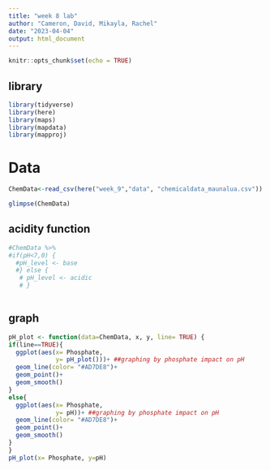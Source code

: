 ```yaml
---
title: "week 8 lab"
author: "Cameron, David, Mikayla, Rachel"
date: "2023-04-04"
output: html_document
---
```


```r
knitr::opts_chunk$set(echo = TRUE)
```

## library
```r
library(tidyverse)
library(here)
library(maps)
library(mapdata)
library(mapproj)
```

# Data
```r
ChemData<-read_csv(here("week_9","data", "chemicaldata_maunalua.csv"))

glimpse(ChemData)
```

## acidity function


```r
#ChemData %>%
#if(pH<7,0) {
  #pH_level <- base
  #} else {
   # pH_level <- acidic
   # }
  
```

## graph

```r
pH_plot <- function(data=ChemData, x, y, line= TRUE) {
if(line==TRUE){
  ggplot(aes(x= Phosphate,
             y= pH_plot()))+ ##graphing by phosphate impact on pH 
  geom_line(color= "#AD7DE8")+
  geom_point()+
  geom_smooth()
}
else{
  ggplot(aes(x= Phosphate,
             y= pH))+ ##graphing by phosphate impact on pH
  geom_line(color= "#AD7DE8")+
  geom_point()+
  geom_smooth()
}
}
pH_plot(x= Phosphate, y=pH)
```




